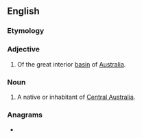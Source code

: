 ==English==

===Etymology===
{{suffix|en|Centralia|an}}

===Adjective===
{{en-adj|-}}

# Of the great interior [[basin]] of [[Australia]].

===Noun===
{{en-noun}}

# A native or inhabitant of [[Central Australia]].

===Anagrams===
* {{anagrams|en|a=aaceilnnrt|intercanal}}